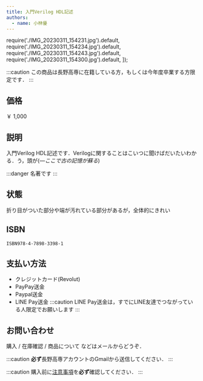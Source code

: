 ```yaml
---
title: 入門Verilog HDL記述
authors:
  - name: 小林優
---
```

  require('./IMG_20230311_154231.jpg').default,
  require('./IMG_20230311_154234.jpg').default,
  require('./IMG_20230311_154243.jpg').default,
  require('./IMG_20230311_154300.jpg').default,
]);


<ImageGallery items={images} />

:::caution
この商品は長野高専に在籍している方，もしくは今年度卒業する方限定です．
:::


## 価格
￥ 1,000

<!--truncate-->

## 説明
入門Verilog HDL記述です．Verilogに関することはこいつに聞けばだいたいわかる．う，頭が(*―ここで古の記憶が蘇る*)

:::danger
名著です
:::

## 状態
折り目がついた部分や端が汚れている部分があるが，全体的にきれい

## ISBN
`ISBN978-4-7898-3398-1`

## 支払い方法
- クレジットカード(Revolut)
- PayPay送金
- Paypal送金
- LINE Pay送金
  :::caution
  LINE Pay送金は，すでにLINE友達でつながっている人限定でお願いします
  :::

## お問い合わせ
購入 / 在庫確認 / 商品について などはメールからどうぞ．

:::caution
**必ず**長野高専アカウントのGmailから送信してください．
:::

:::caution
購入前に[注意事項](/2023/03/11/ec-like-blog#%E6%B3%A8%E6%84%8F%E4%BA%8B%E9%A0%85)を**必ず**確認してください．
:::


<MailToByButton itemname="入門Verilog HDL記述" />